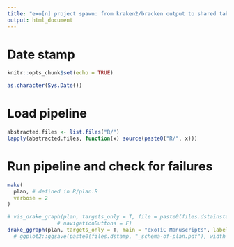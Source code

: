 ```yaml
---
title: "exo[n] project spawn: from kraken2/bracken output to shared tables"
output: html_document
---
```


# Date stamp
```r
knitr::opts_chunk$set(echo = TRUE)

as.character(Sys.Date())
```
# Load pipeline
```r
abstracted.files <- list.files("R/")
lapply(abstracted.files, function(x) source(paste0("R/", x)))
```

# Run pipeline and check for failures
```r
make(
  plan, # defined in R/plan.R
  verbose = 2
)

# vis_drake_graph(plan, targets_only = T, file = paste0(files.dstainstamp, "_schema-of-plan.pdf"),
                # navigationButtons = F)
drake_ggraph(plan, targets_only = T, main = "exoTiC Manuscripts", label_nodes = T) 
  # ggplot2::ggsave(paste0(files.dstamp, "_schema-of-plan.pdf"), width = 25, height = 15)
```


